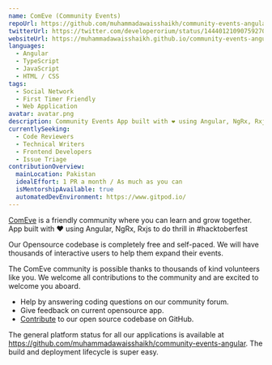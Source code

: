 ```yaml
---
name: ComEve (Community Events)
repoUrl: https://github.com/muhammadawaisshaikh/community-events-angular
twitterUrl: https://twitter.com/developerorium/status/1444012109075927042
websiteUrl: https://muhammadawaisshaikh.github.io/community-events-angular/
languages:
  - Angular
  - TypeScript
  - JavaScript
  - HTML / CSS
tags:
  - Social Network
  - First Timer Friendly
  - Web Application
avatar: avatar.png
description: Community Events App built with ❤️ using Angular, NgRx, Rxjs to do thrill in #hacktoberfest
currentlySeeking:
  - Code Reviewers
  - Technical Writers
  - Frontend Developers
  - Issue Triage
contributionOverview:
  mainLocation: Pakistan
  idealEffort: 1 PR a month / As much as you can
  isMentorshipAvailable: true
  automatedDevEnvironment: https://www.gitpod.io/
---
```


<Overview>

[ComEve](https://github.com/muhammadawaisshaikh/community-events-angular) is a friendly community where you can learn and grow together. App built with ❤️ using Angular, NgRx, Rxjs to do thrill in #hacktoberfest

Our Opensource codebase is completely free and self-paced. We will have thousands of interactive users to help them expand their events.

</Overview>

<Contributing>

The ComEve community is possible thanks to thousands of kind volunteers like you. We welcome all contributions to the community and are excited to welcome you aboard.

- Help by answering coding questions on our community forum.
- Give feedback on current opensource app.
- [Contribute](https://github.com/muhammadawaisshaikh/community-events-angular/blob/main/Contributing.md) to our open source codebase on GitHub.

The general platform status for all our applications is available at https://github.com/muhammadawaisshaikh/community-events-angular. The build and deployment lifecycle is super easy.

</Contributing>
